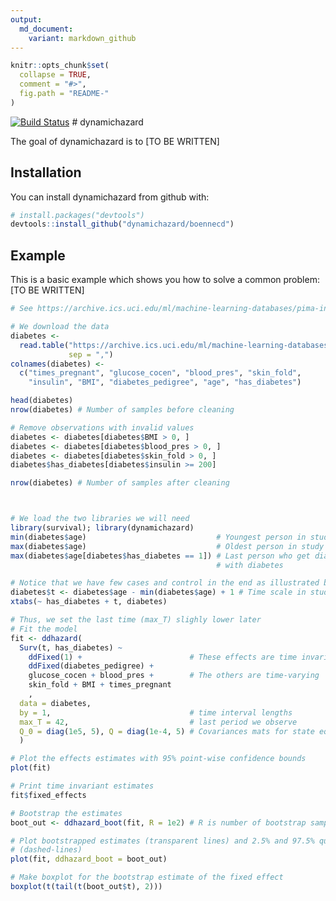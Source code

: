```yaml
---
output:
  md_document:
    variant: markdown_github
---
```


```r
knitr::opts_chunk$set(
  collapse = TRUE,
  comment = "#>",
  fig.path = "README-"
)
```

[![Build Status](https://travis-ci.org/boennecd/dynamichazard.svg?branch=master,osx)](https://travis-ci.org/boennecd/dynamichazard)
# dynamichazard

The goal of dynamichazard is to [TO BE WRITTEN]

## Installation

You can install dynamichazard from github with:

```R
# install.packages("devtools")
devtools::install_github("dynamichazard/boennecd")
```

## Example

This is a basic example which shows you how to solve a common problem: [TO BE WRITTEN]

```r
# See https://archive.ics.uci.edu/ml/machine-learning-databases/pima-indians-diabetes

# We download the data
diabetes <-
  read.table("https://archive.ics.uci.edu/ml/machine-learning-databases/pima-indians-diabetes/pima-indians-diabetes.data",
             sep = ",")
colnames(diabetes) <-
  c("times_pregnant", "glucose_cocen", "blood_pres", "skin_fold",
    "insulin", "BMI", "diabetes_pedigree", "age", "has_diabetes")

head(diabetes)
nrow(diabetes) # Number of samples before cleaning

# Remove observations with invalid values
diabetes <- diabetes[diabetes$BMI > 0, ]
diabetes <- diabetes[diabetes$blood_pres > 0, ]
diabetes <- diabetes[diabetes$skin_fold > 0, ]
diabetes$has_diabetes[diabetes$insulin >= 200]

nrow(diabetes) # Number of samples after cleaning



# We load the two libraries we will need
library(survival); library(dynamichazard)
min(diabetes$age)                             # Youngest person in study
max(diabetes$age)                             # Oldest person in study
max(diabetes$age[diabetes$has_diabetes == 1]) # Last person who get diagnosed
                                              # with diabetes

# Notice that we have few cases and control in the end as illustrated below
diabetes$t <- diabetes$age - min(diabetes$age) + 1 # Time scale in study
xtabs(~ has_diabetes + t, diabetes)

# Thus, we set the last time (max_T) slighly lower later
# Fit the model
fit <- ddhazard(
  Surv(t, has_diabetes) ~
    ddFixed(1) +                        # These effects are time invariant
    ddFixed(diabetes_pedigree) +
    glucose_cocen + blood_pres +        # The others are time-varying
    skin_fold + BMI + times_pregnant
    ,
  data = diabetes,
  by = 1,                               # time interval lengths
  max_T = 42,                           # last period we observe
  Q_0 = diag(1e5, 5), Q = diag(1e-4, 5) # Covariances mats for state equation
  )

# Plot the effects estimates with 95% point-wise confidence bounds
plot(fit)

# Print time invariant estimates
fit$fixed_effects

# Bootstrap the estimates
boot_out <- ddhazard_boot(fit, R = 1e2) # R is number of bootstrap samples

# Plot bootstrapped estimates (transparent lines) and 2.5% and 97.5% quantiles
# (dashed-lines)
plot(fit, ddhazard_boot = boot_out)

# Make boxplot for the bootstrap estimate of the fixed effect
boxplot(t(tail(t(boot_out$t), 2)))
```
